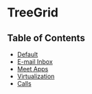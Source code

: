 
# TreeGrid

<Meta title="TreeGrid/Docs" />

## Table of Contents

- [Default](?path=/story/treegrid--default)
- [E-mail Inbox](?path=/story/treegrid--email-inbox)
- [Meet Apps](?path=/story/treegrid--meet)
- [Virtualization](?path=/story/treegrid--virtualization)
- [Calls](?path=/story/treegrid--calls)

